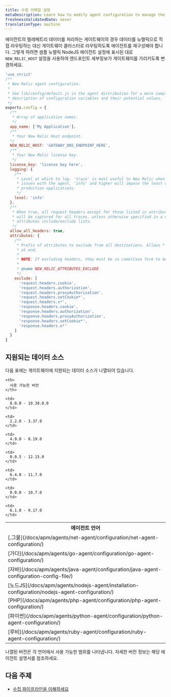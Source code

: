 ```yaml
---
title: 수정 이메일 설정
metaDescription: Learn how to modify agent configuration to manage the flow of data from your monitored entities to New Relic.
freshnessValidatedDate: never
translationType: machine
---
```


에이전트의 텔레메트리 데이터를 처리하는 게이트웨이의 경우 데이터를 뉴렐릭으로 직접 라우팅하는 대신 게이트웨이 클러스터로 라우팅하도록 에이전트를 재구성해야 합니다. 그렇게 하려면 샘플 뉴렐릭 NodeJS 에이전트 설정에 표시된 대로 `NEW_RELIC_HOST` 설정을 사용하여 엔드포인트 세부정보가 게이트웨이를 가리키도록 변경하세요.

```js
'use strict'
/**
 * New Relic agent configuration.
 *
 * See lib/config/default.js in the agent distribution for a more complete
 * description of configuration variables and their potential values.
 */
exports.config = {
  /**
   * Array of application names.
   */
  app_name: ['My Application'],
  /**
   * Your New Relic Host endpoint.
  */
  NEW_RELIC_HOST: 'GATEWAY_DNS_ENDPOINT_HERE',
  /**
   * Your New Relic license key.
   */
  license_key: 'license key here',
  logging: {
    /**
     * Level at which to log. 'trace' is most useful to New Relic when diagnosing
     * issues with the agent, 'info' and higher will impose the least overhead on
     * production applications.
     */
    level: 'info'
  },
  /**
   * When true, all request headers except for those listed in attributes.exclude
   * will be captured for all traces, unless otherwise specified in a destination's
   * attributes include/exclude lists.
   */
  allow_all_headers: true,
  attributes: {
    /**
     * Prefix of attributes to exclude from all destinations. Allows * as wildcard
     * at end.
     *
     * NOTE: If excluding headers, they must be in camelCase form to be filtered.
     *
     * @name NEW_RELIC_ATTRIBUTES_EXCLUDE
     */
    exclude: [
      'request.headers.cookie',
      'request.headers.authorization',
      'request.headers.proxyAuthorization',
      'request.headers.setCookie*',
      'request.headers.x*',
      'response.headers.cookie',
      'response.headers.authorization',
      'response.headers.proxyAuthorization',
      'response.headers.setCookie*',
      'response.headers.x*'
    ]
  }
}
```

## 지원되는 데이터 소스

다음 표에는 게이트웨이에 지원되는 데이터 소스가 나열되어 있습니다.

<table>
  <tr>
    <th>
      에이전트 언어
    </th>

    <th>
      사용 가능한 버전
    </th>
  </tr>

  <tr>
    <td>
      [.그물](/docs/apm/agents/net-agent/configuration/net-agent-configuration/)
    </td>

    <td>
      8.0.0 - 10.38.0.0
    </td>
  </tr>

  <tr>
    <td>
      [가다](/docs/apm/agents/go-agent/configuration/go-agent-configuration/)
    </td>

    <td>
      2.2.0 - 3.37.0
    </td>
  </tr>

  <tr>
    <td>
      [자바](/docs/apm/agents/java-agent/configuration/java-agent-configuration-config-file/)
    </td>

    <td>
      4.9.0 - 8.19.0
    </td>
  </tr>

  <tr>
    <td>
      [노드JS](/docs/apm/agents/nodejs-agent/installation-configuration/nodejs-agent-configuration/)
    </td>

    <td>
      0.0.5 - 12.15.0
    </td>
  </tr>

  <tr>
    <td>
      [PHP](/docs/apm/agents/php-agent/configuration/php-agent-configuration/)
    </td>

    <td>
      6.4.0 - 11.7.0
    </td>
  </tr>

  <tr>
    <td>
      [파이썬](/docs/apm/agents/python-agent/configuration/python-agent-configuration/)
    </td>

    <td>
      0.0.0 - 10.7.0
    </td>
  </tr>

  <tr>
    <td>
      [루비](/docs/apm/agents/ruby-agent/configuration/ruby-agent-configuration/)
    </td>

    <td>
      6.1.0 - 9.17.0
    </td>
  </tr>
</table>

나열된 버전은 각 언어에서 사용 가능한 범위를 나타냅니다. 자세한 버전 정보는 해당 에이전트 설명서를 참조하세요.

## 다음 주제

* [수집 파이프라인을 이해하세요](/docs/new-relic-control/pipeline-control/ingest-pipeline)